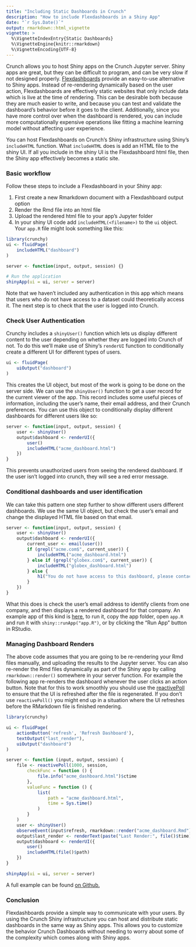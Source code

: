 ```yaml
---
title: "Including Static Dashboards in Crunch"
description: "How to include Flexdashboards in a Shiny App"
date: "`r Sys.Date()`"
output: rmarkdown::html_vignette
vignette: >
  %\VignetteIndexEntry{Static Dashboards}
  %\VignetteEngine{knitr::rmarkdown}
  %\VignetteEncoding{UTF-8}
---
```


Crunch allows you to host Shiny apps on the Crunch Jupyter server. Shiny apps are great, but they can be difficult to program, and can be very slow if not designed properly. [Flexdashboards](https://rmarkdown.rstudio.com/flexdashboard/) provide an easy-to-use alternative to Shiny apps. Instead of re-rendering dynamically based on the user action, Flexdashboards are effectively static websites that only include data which is live at the time of rendering. This can be desirable both because they are much easier to write, and because you can test and validate the dashboard's behavior before it goes to the client. Additionally, since you have more control over when the dashboard is rendered, you can include more computationally expensive operations like fitting a machine learning model without affecting user experience.

You can host Flexdashboards on Crunch's Shiny infrastructure using Shiny's `includeHTML` function. What `includeHTML` does is add an HTML file to the shiny UI. If all you include in the shiny UI is the Flexdashboard html file, then the Shiny app effectively becomes a static site. 

### Basic workflow
Follow these steps to include a Flexdashboard in your Shiny app: 

1) First create a new Rmarkdown document with a Flexdashboard output option
1) Render the Rmd file into an html file
1) Upload the rendered html file to your app's Jupyter folder
1) In your shiny UI code add `includeHTML(<filename>)` to the `ui` object. Your `app.R` file might look something like this:

``` r
library(crunchy)
ui <- fluidPage(
    includeHTML("dashboard")
)

server <- function(input, output, session) {}

# Run the application 
shinyApp(ui = ui, server = server)
```
Note that we haven't included any authentication in this app which means that users who do not have access to a dataset could theoretically access it. The next step is to check that the user is logged into Crunch. 

### Check User Authentication

Crunchy includes a `shinyUser()` function which lets us display different content to the user depending on whether they are logged into Crunch of not. To do this we'll make use of Shiny's `renderUI` function to conditionally create a different UI for different types of users.

``` r
ui <- fluidPage(
    uiOutput("dashboard")
)
```

This creates the UI object, but most of the work is going to be done on the server side. We can use the `shinyUser()` function to get a user record for the current viewer of the app. This record includes some useful pieces of information, including the user's name, their email address, and their Crunch preferences. You can use this object to conditionally display different dashboards for different users like so: 

``` r
server <- function(input, output, session) {
    user <- shinyUser()
    output$dashboard <- renderUI({
        user()
        includeHTML("acme_dashboard.html")
    })
}
```

This prevents unauthorized users from seeing the rendered dashboard. If the user isn't logged into 
crunch, they will see a red error message. 

### Conditional dashboards and user identification

We can take this pattern one step further to show different users different dashboards. We use the same UI object, but check the user's email and change the displayed HTML file based on that email. 

``` r
server <- function(input, output, session) {
    user <- shinyUser()
    output$dashboard <- renderUI({
        current_user <- email(user())
        if (grepl("acme.com$", current_user)) {
            includeHTML("acme_dashboard.html")
        } else if (grepl("globex.com$", current_user)) {
            includeHTML("globex_dashboard.html")
        } else {
            h1("You do not have access to this dashboard, please contact your dataset administrator.")
        }
    })
}
```
What this does is check the user's email address to identify clients from one company, and then displays a rendered dashboard for that company. An example app of this kind is  [here](https://github.com/Crunch-io/crunchy/tree/master/inst/example_apps/rmd_dashboard_app), to run it, copy the app folder, open `app.R` and run it with `shiny::runApp("app.R")`, or by clicking the "Run App" button in RStudio. 

### Managing Dashboard Renders

The above code assumes that you are going to be re-rendering your Rmd files manually, and uploading the results to the Jupyter server. You can also re-render the Rmd files dynamically as part of the Shiny app by calling `rmarkdown::render()` somewhere in your server function. For example the following app re-renders the dashboard whenever the user clicks an action button. Note that for this to work smoothly you should use the [reactivePoll](https://shiny.rstudio.com/reference/shiny/1.0.2/reactivePoll.html) to ensure that the UI is refreshed after the file is regenerated. If you don't use `reactivePoll()` you might end up in a situation where the UI refreshes before the RMarkdown file is finished rendering. 

``` r
library(crunchy)

ui <- fluidPage(
    actionButton('refresh', 'Refresh Dashboard'),
    textOutput("last_render"),
    uiOutput("dashboard")
)

server <- function (input, output, session) {
    file <- reactivePoll(1000, session,
        checkFunc = function () {
            file.info("acme_dashboard.html")$ctime
        },
        valueFunc = function () {
            list(
                path = "acme_dashboard.html",
                time = Sys.time()
            )
        }
    )
    user <- shinyUser()
    observeEvent(input$refresh, rmarkdown::render("acme_dashboard.Rmd"))
    output$last_render <- renderText(paste("Last Render:", file()$time))
    output$dashboard <- renderUI({
        user()
        includeHTML(file()$path)
    })
}

shinyApp(ui = ui, server = server)

```

A full example can be found [on Github.](https://github.com/Crunch-io/crunchy/tree/master/inst/example_apps/dynamic_render_app)

### Conclusion

Flexdashboards provide a simple way to communicate with your users. By using the Crunch Shiny infrastructure you can host and distribute static dashboards in the same way as Shiny apps. This allows you to customize the behavior Crunch Dashboards without needing to worry about some of the complexity which comes along with Shiny apps. 